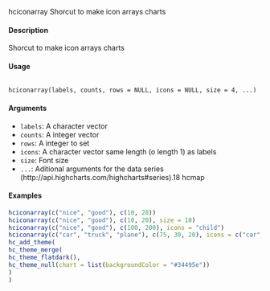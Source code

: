 
hciconarray
Shorcut to make icon arrays charts

#### Description 

Shorcut to make icon arrays charts

####  Usage 
 <pre><code>
hciconarray(labels, counts, rows = NULL, icons = NULL, size = 4, ...)
</code></pre> 
#### Arguments 
 

* ``labels``: A character vector
* ``counts``:  A integer vector
* ``rows ``:  A integer to set
* `` icons  ``:  A character vector  same length (o length 1) as labels
* ``size  ``:  Font size
* `` ...  ``: Aditional arguments for the data series (http://api.highcharts.com/highcharts#series).18
hcmap

#### Examples 
 ```r
hciconarray(c("nice", "good"), c(10, 20))
hciconarray(c("nice", "good"), c(10, 20), size = 10)
hciconarray(c("nice", "good"), c(100, 200), icons = "child")
hciconarray(c("car", "truck", "plane"), c(75, 30, 20), icons = c("car", "truck", "plane")) %>%
hc_add_theme(
hc_theme_merge(
hc_theme_flatdark(),
hc_theme_null(chart = list(backgroundColor = "#34495e"))
)
)
```


